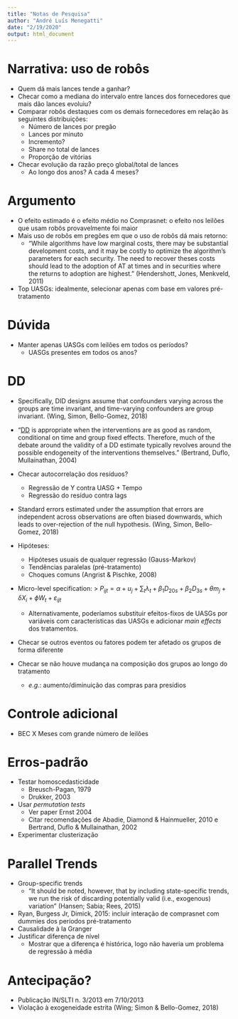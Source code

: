 ```yaml
---
title: "Notas de Pesquisa"
author: "André Luís Menegatti"
date: "2/19/2020"
output: html_document
---
```


# Narrativa: uso de robôs
* Quem dá mais lances tende a ganhar?
* Checar como a mediana do intervalo entre lances dos fornecedores que mais dão lances evoluiu?
* Comparar robôs destaques com os demais fornecedores em relação às seguintes distribuições:
	+ Número de lances por pregão
	+ Lances por minuto
	+ Incremento?
	+ Share no total de lances
	+ Proporção de vitórias
	
* Checar evolução da razão preço global/total de lances
  + Ao longo dos anos? A cada 4 meses?
	
# Argumento
* O efeito estimado é o efeito médio no Comprasnet: o efeito nos leilões que usam robôs provavelmente foi maior
* Mais uso de robôs em pregões em que o uso de robôs dá mais retorno:
  + "While algorithms have low marginal costs, there may be substantial development costs, and it may be costly to optimize the algorithm's parameters for each security. The need to recover theses costs should lead to the adoption of AT at times and in securities where the returns to adoption are highest." (Hendershott, Jones, Menkveld, 2011)
 * Top UASGs: idealmente, selecionar apenas com base em valores pré-tratamento

# Dúvida
* Manter apenas UASGs com leilões em todos os períodos?
  + UASGs presentes em todos os anos?

# DD
* Specifically, DID designs assume that confounders varying across the groups are time invariant, and time-varying confounders are group invariant. (Wing, Simon, Bello-Gomez, 2018)

* "[DD] is appropriate when the interventions are as good as random, conditional on time and group fixed effects.
Therefore, much of the debate around the validity of a DD estimate typically revolves around the possible endogeneity
of the interventions themselves." (Bertrand, Duflo, Mullainathan, 2004)

* Checar autocorrelação dos resíduos?
  + Regressão de Y contra UASG + Tempo
  + Regressão do resíduo contra lags

* Standard errors estimated under the assumption that errors are independent across observations are often biased downwards, which leads to over-rejection of the null hypothesis. (Wing, Simon, Bello-Gomez, 2018)
* Hipóteses:
  + Hipóteses usuais de qualquer regressão (Gauss-Markov)
  + Tendências paralelas (pré-tratamento)
  + Choques comuns (Angrist & Pischke, 2008)
* Micro-level specification:
> $P_{ijt} = \alpha + u_j + \sum_t \lambda_t + \beta_1 D_{20s} + \beta_2 D_{3s} + \theta m_j + \delta X_i + \phi W_t + \varepsilon_{ijt}$

  + Alternativamente, poderíamos substituir efeitos-fixos de UASGs por variáveis com características das UASGs e adicionar *main effects* dos tratamentos.

* Checar se outros eventos ou fatores podem ter afetado os grupos de forma diferente

* Checar se não houve mudança na composição dos grupos ao longo do tratamento
  + *e.g.*: aumento/diminuição das compras para presídios

# Controle adicional
* BEC X Meses com grande número de leilões

# Erros-padrão
* Testar homoscedasticidade
  + Breusch-Pagan, 1979
  + Drukker, 2003
* Usar *permutation tests*
  + Ver paper Ernst 2004
  + Citar recomendações de Abadie, Diamond & Hainmueller, 2010 e Bertrand, Duflo & Mullainathan, 2002
* Experimentar clusterização

# Parallel Trends
* Group-specific trends
  + "It should be noted, however, that by including state-specific trends, we run the risk of discarding potentially valid (i.e., exogenous) variation" (Hansen; Sabia; Rees, 2015)
* Ryan, Burgess Jr, Dimick, 2015: incluir interação de comprasnet com dummies dos períodos pré-tratamento
* Causalidade à la Granger
* Justificar diferença de nível
  + Mostrar que a diferença é histórica, logo não haveria um problema de regressão à média

# Antecipação?
* Publicação IN/SLTI n. 3/2013 em 7/10/2013
* Violação à exogeneidade estrita (Wing; Simon & Bello-Gomez, 2018)


